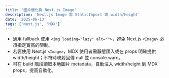 ```yaml
---
title: '圖片優化與 Next.js Image'
description: 'Next.js Image 需 StaticImport 或 width/height'
date: '2025-06-13'
tags: ['Next.js', 'MDX']
---
```


- 通用 fallback 使用 `<img loading="lazy" alt="">`，避免 Next.js `<Image>` 必須指定寬高的限制。
- 若要使用 Next.js `<Image>`，MDX 使用者需靜態匯入或在 props 明確提供 width/height；不符時映射回傳 null 並 console.warn。
- 可在 build 階段讀取本地圖片 metadata，自動注入 width/height 到 MDX props，提高自動化。
